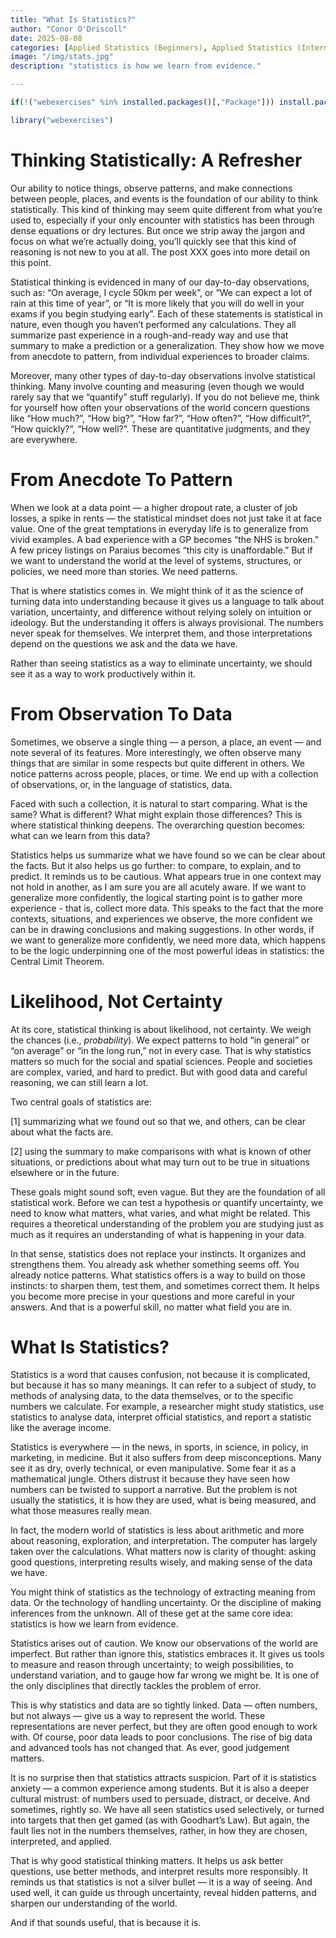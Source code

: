 ```yaml
---
title: "What Is Statistics?"
author: "Conor O'Driscoll"
date: 2025-08-08
categories: [Applied Statistics (Beginners), Applied Statistics (Intermediate)]
image: "/img/stats.jpg"
description: "statistics is how we learn from evidence."

---
```



``` r

if(!("webexercises" %in% installed.packages()[,"Package"])) install.packages("webexercises")

library("webexercises")

```


Thinking Statistically: A Refresher
======

Our ability to notice things, observe patterns, and make connections between people, places, and events is the foundation of our ability to think statistically. This kind of thinking may seem quite different from what you're used to, especially if your only encounter with statistics has been through dense equations or dry lectures. But once we strip away the jargon and focus on what we're actually doing, you'll quickly see that this kind of reasoning is not new to you at all. The post XXX goes into more detail on this point. 

Statistical thinking is evidenced in many of our day-to-day observations, such as: "On average, I cycle 50km per week", or "We can expect a lot of rain at this time of year", or "It is more likely that you will do well in your exams if you begin studying early". Each of these statements is statistical in nature, even though you haven’t performed any calculations. They all summarize past experience in a rough-and-ready way and use that summary to make a prediction or a generalization. They show how we move from anecdote to pattern, from individual experiences to broader claims.

Moreover, many other types of day-to-day observations involve statistical thinking. Many involve counting and measuring (even though we would rarely say that we "quantify" stuff regularly). If you do not believe me, think for yourself how often your observations of the world concern questions like "How much?", "How big?", "How far?", "How often?", "How difficult?", "How quickly?", "How well?". These are quantitative judgments, and they are everywhere.


From Anecdote To Pattern
======

When we look at a data point — a higher dropout rate, a cluster of job losses, a spike in rents — the statistical mindset does not just take it at face value. One of the great temptations in everyday life is to generalize from vivid examples. A bad experience with a GP becomes "the NHS is broken." A few pricey listings on Paraius becomes "this city is unaffordable." But if we want to understand the world at the level of systems, structures, or policies, we need more than stories. We need patterns.

That is where statistics comes in. We might think of it as the science of turning data into understanding because it gives us a language to talk about variation, uncertainty, and difference without relying solely on intuition or ideology. But the understanding it offers is always provisional. The numbers never speak for themselves. We interpret them, and those interpretations depend on the questions we ask and the data we have.

Rather than seeing statistics as a way to eliminate uncertainty, we should see it as a way to work productively within it.


From Observation To Data
======

Sometimes, we observe a single thing — a person, a place, an event — and note several of its features. More interestingly, we often observe many things that are similar in some respects but quite different in others. We notice patterns across people, places, or time. We end up with a collection of observations, or, in the language of statistics, data.

Faced with such a collection, it is natural to start comparing. What is the same? What is different? What might explain those differences? This is where statistical thinking deepens. The overarching question becomes: what can we learn from this data?

Statistics helps us summarize what we have found so we can be clear about the facts. But it also helps us go further: to compare, to explain, and to predict. It reminds us to be cautious. What appears true in one context may not hold in another, as I am sure you are all acutely aware. If we want to generalize more confidently, the logical starting point is to gather more experience - that is, collect more data. This speaks to the fact that the more contexts, situations, and experiences we observe, the more confident we can be in drawing conclusions and making suggestions. In other words, if we want to generalize more confidently, we need more data, which happens to be the logic underpinning one of the most powerful ideas in statistics: the Central Limit Theorem.


Likelihood, Not Certainty
======

At its core, statistical thinking is about likelihood, not certainty. We weigh the chances (i.e., *probability*). We expect patterns to hold "in general" or "on average" or "in the long run," not in every case. That is why statistics matters so much for the social and spatial sciences. People and societies are complex, varied, and hard to predict. But with good data and careful reasoning, we can still learn a lot.

Two central goals of statistics are:

[1] summarizing what we found out so that we, and others, can be clear about what the facts are.

[2] using the summary to make comparisons with what is known of other situations, or predictions about what may turn out to be true in situations elsewhere or in the future.

These goals might sound soft, even vague. But they are the foundation of all statistical work. Before we can test a hypothesis or quantify uncertainty, we need to know what matters, what varies, and what might be related. This requires a theoretical understanding of the problem you are studying just as much as it requires an understanding of what is happening in your data.

In that sense, statistics does not replace your instincts. It organizes and strengthens them. You already ask whether something seems off. You already notice patterns. What statistics offers is a way to build on those instincts: to sharpen them, test them, and sometimes correct them. It helps you become more precise in your questions and more careful in your answers. And that is a powerful skill, no matter what field you are in.


What Is Statistics?
======

Statistics is a word that causes confusion, not because it is complicated, but because it has so many meanings. It can refer to a subject of study, to methods of analysing data, to the data themselves, or to the specific numbers we calculate. For example, a researcher might study statistics, use statistics to analyse data, interpret official statistics, and report a statistic like the average income.

Statistics is everywhere — in the news, in sports, in science, in policy, in marketing, in medicine. But it also suffers from deep misconceptions. Many see it as dry, overly technical, or even manipulative. Some fear it as a mathematical jungle. Others distrust it because they have seen how numbers can be twisted to support a narrative. But the problem is not usually the statistics, it is how they are used, what is being measured, and what those measures really mean.

In fact, the modern world of statistics is less about arithmetic and more about reasoning, exploration, and interpretation. The computer has largely taken over the calculations. What matters now is clarity of thought: asking good questions, interpreting results wisely, and making sense of the data we have.

You might think of statistics as the technology of extracting meaning from data. Or the technology of handling uncertainty. Or the discipline of making inferences from the unknown. All of these get at the same core idea: statistics is how we learn from evidence.

Statistics arises out of caution. We know our observations of the world are imperfect. But rather than ignore this, statistics embraces it. It gives us tools to measure and reason through uncertainty; to weigh possibilities, to understand variation, and to gauge how far wrong we might be. It is one of the only disciplines that directly tackles the problem of error.

::: callout-note
This is why statistics and data are so tightly linked. Data — often numbers, but not always — give us a way to represent the world. These representations are never perfect, but they are often good enough to work with. Of course, poor data leads to poor conclusions. The rise of big data and advanced tools has not changed that. As ever, good judgement matters.
:::

It is no surprise then that statistics attracts suspicion. Part of it is statistics anxiety — a common experience among students. But it is also a deeper cultural mistrust: of numbers used to persuade, distract, or deceive. And sometimes, rightly so. We have all seen statistics used selectively, or turned into targets that then get gamed (as with Goodhart’s Law). But again, the fault lies not in the numbers themselves, rather, in how they are chosen, interpreted, and applied.

That is why good statistical thinking matters. It helps us ask better questions, use better methods, and interpret results more responsibly. It reminds us that statistics is not a silver bullet — it is a way of seeing. And used well, it can guide us through uncertainty, reveal hidden patterns, and sharpen our understanding of the world.

And if that sounds useful, that is because it is.

